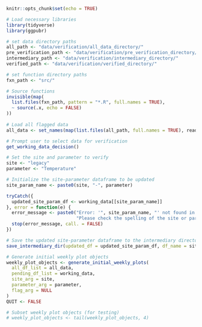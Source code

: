 ```r
knitr::opts_chunk$set(echo = TRUE)
```

```r
# Load necessary libraries
library(tidyverse)
library(ggpubr)

# set data directory paths
all_path <- "data/verification/all_data_directory/"
pre_verification_path <- "data/verification/pre_verification_directory/"
intermediary_path <- "data/verification/intermediary_directory/"
verified_path <- "data/verification/verified_directory/"

# set function directory paths
fxn_path <- "src/"

# Source functions
invisible(map(
  list.files(fxn_path, pattern = "*.R", full.names = TRUE),
  ~ source(.x, echo = FALSE)
))
  
# Load all flagged data
all_data <- set_names(map(list.files(all_path, full.names = TRUE), readRDS), list.files(all_path))
```

```r
# Prompt user to select data for verification
get_working_data_decision()
```

```r
# Set the site and parameter to verify
site <- "legacy"
parameter <- "Temperature"
```

```r
# Initialize the site-parameter dataframe to be updated
site_param_name <- paste0(site, "-", parameter)

tryCatch({
  updated_site_param_df <- working_data[[site_param_name]]
}, error = function(e) {
  error_message <- paste0("Error: '", site_param_name, "' not found in the data.\n",
                          "Please check the spelling of the site or parameter and make sure the data exists.")
  stop(error_message, call. = FALSE)
})

# Save the updated site-parameter dataframe to the intermediary directory
save_intermediary_dir(updated_df = updated_site_param_df, df_name = site_param_name)
```

```r
# Generate initial weekly plot objects
weekly_plot_objects <- generate_initial_weekly_plots(
  all_df_list = all_data,
  pending_df_list = working_data, 
  site_arg = site,
  parameter_arg = parameter,
  flag_arg = NULL
)
QUIT <- FALSE

# Subset weekly plot objects (for testing)
# weekly_plot_objects <- tail(weekly_plot_objects, 4)
```
